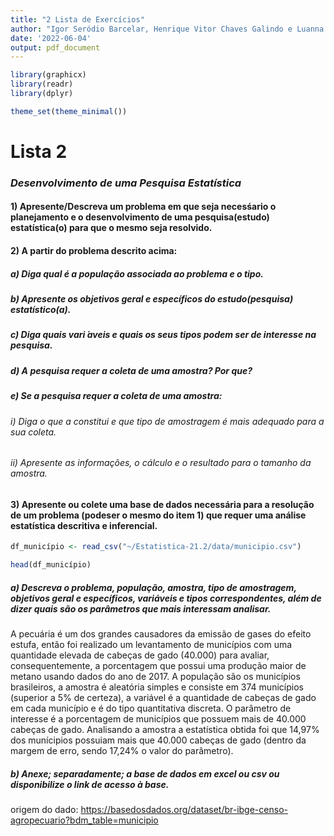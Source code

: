 ```yaml
---
title: "2 Lista de Exercícios"
author: "Igor Seródio Barcelar, Henrique Vitor Chaves Galindo e Luanna Leonel de Farias Silva"
date: '2022-06-04'
output: pdf_document
---
```


```r
library(graphicx)
library(readr)
library(dplyr)

theme_set(theme_minimal())
```

# Lista 2

### *Desenvolvimento de uma Pesquisa Estatística*

#### 1) Apresente/Descreva um problema em que seja necesśario o planejamento e o desenvolvimento de uma pesquisa(estudo) estatística(o) para que o mesmo seja resolvido.



#### 2) A partir do problema descrito acima:

##### a) Diga qual é a população associada ao problema e o tipo.

##### b) Apresente os objetivos geral e específicos do estudo(pesquisa) estatístico(a).

##### c) Diga quais vari ́aveis e quais os seus tipos podem ser de interesse na pesquisa.

##### d) A pesquisa requer a coleta de uma amostra? Por que?

##### e) Se a pesquisa requer a coleta de uma amostra:

###### i) Diga o que a constitui e que tipo de amostragem é mais adequado para a sua coleta.

###### ii) Apresente as informações, o cálculo e o resultado para o tamanho da amostra.

#### 3) Apresente ou colete uma base de dados necessária para a resolução de um problema (podeser o mesmo do item 1) que requer uma análise estatística descritiva e inferencial.
```r
df_município <- read_csv("~/Estatistica-21.2/data/municipio.csv")

head(df_município)
```

##### a) Descreva o problema, população, amostra, tipo de amostragem, objetivos geral e específicos, variáveis e tipos correspondentes, além de dizer quais são os parâmetros que mais interessam analisar.

A pecuária é um dos grandes causadores da emissão de gases do efeito estufa, então foi realizado um levantamento de municípios com uma quantidade elevada de cabeças de gado (40.000) para avaliar, consequentemente, a porcentagem que possui uma produção maior de metano usando dados do ano de 2017. A população são os municípios brasileiros, a amostra é aleatória simples e consiste em 374 municípios (superior a 5% de certeza), a variável é a quantidade de cabeças de gado em cada município e é do tipo quantitativa discreta. O parâmetro de interesse é a porcentagem de municípios que possuem mais de 40.000 cabeças de gado. Analisando a amostra a estatística obtida foi que 14,97% dos munícipios possuiam mais que 40.000 cabeças de gado (dentro da margem de erro, sendo 17,24% o valor do parâmetro).

##### b) Anexe; separadamente; a base de dados em excel ou csv ou disponibilize o link de acesso à base.



origem do dado: <https://basedosdados.org/dataset/br-ibge-censo-agropecuario?bdm_table=municipio>
